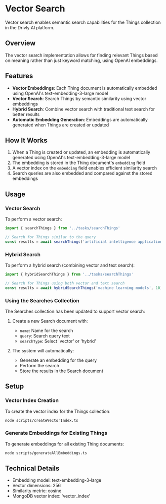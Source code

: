 # Vector Search

Vector search enables semantic search capabilities for the Things collection in the Drivly AI platform.

## Overview

The vector search implementation allows for finding relevant Things based on meaning rather than just keyword matching, using OpenAI embeddings.

## Features

- **Vector Embeddings**: Each Thing document is automatically embedded using OpenAI's text-embedding-3-large model
- **Vector Search**: Search Things by semantic similarity using vector embeddings
- **Hybrid Search**: Combine vector search with traditional text search for better results
- **Automatic Embedding Generation**: Embeddings are automatically generated when Things are created or updated

## How It Works

1. When a Thing is created or updated, an embedding is automatically generated using OpenAI's text-embedding-3-large model
2. The embedding is stored in the Thing document's `embedding` field
3. A vector index on the `embedding` field enables efficient similarity search
4. Search queries are also embedded and compared against the stored embeddings

## Usage

### Vector Search

To perform a vector search:

```typescript
import { searchThings } from '../tasks/searchThings'

// Search for Things similar to the query
const results = await searchThings('artificial intelligence applications', 10)
```

### Hybrid Search

To perform a hybrid search (combining vector and text search):

```typescript
import { hybridSearchThings } from '../tasks/searchThings'

// Search for Things using both vector and text search
const results = await hybridSearchThings('machine learning models', 10)
```

### Using the Searches Collection

The Searches collection has been updated to support vector search:

1. Create a new Search document with:
   - `name`: Name for the search
   - `query`: Search query text
   - `searchType`: Select 'vector' or 'hybrid'

2. The system will automatically:
   - Generate an embedding for the query
   - Perform the search
   - Store the results in the Search document

## Setup

### Vector Index Creation

To create the vector index for the Things collection:

```bash
node scripts/createVectorIndex.ts
```

### Generate Embeddings for Existing Things

To generate embeddings for all existing Thing documents:

```bash
node scripts/generateAllEmbeddings.ts
```

## Technical Details

- Embedding model: text-embedding-3-large
- Vector dimensions: 256
- Similarity metric: cosine
- MongoDB vector index: 'vector_index'
